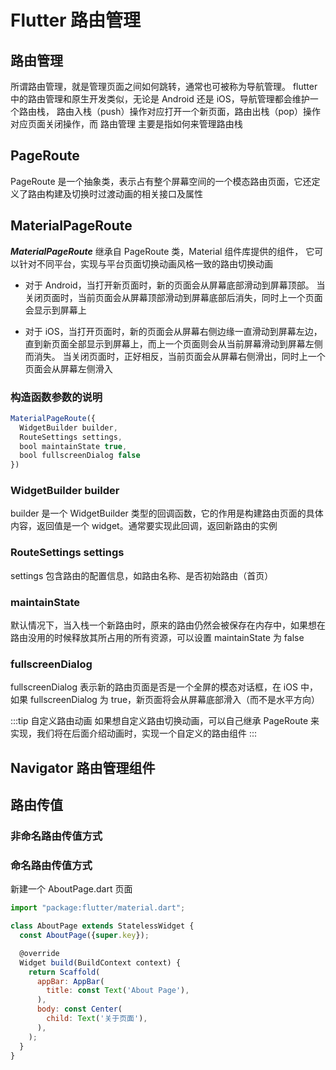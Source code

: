 # Flutter 路由管理

## 路由管理

所谓路由管理，就是管理页面之间如何跳转，通常也可被称为导航管理。
flutter 中的路由管理和原生开发类似，无论是 Android 还是 iOS，导航管理都会维护一个路由栈，
路由入栈（push）操作对应打开一个新页面，路由出栈（pop）操作对应页面关闭操作，而 路由管理 主要是指如何来管理路由栈

## PageRoute

PageRoute 是一个抽象类，表示占有整个屏幕空间的一个模态路由页面，它还定义了路由构建及切换时过渡动画的相关接口及属性

## MaterialPageRoute

**_MaterialPageRoute_** 继承自 PageRoute 类，Material 组件库提供的组件，
它可以针对不同平台，实现与平台页面切换动画风格一致的路由切换动画

- 对于 Android，当打开新页面时，新的页面会从屏幕底部滑动到屏幕顶部。
  当关闭页面时，当前页面会从屏幕顶部滑动到屏幕底部后消失，同时上一个页面会显示到屏幕上

- 对于 iOS，当打开页面时，新的页面会从屏幕右侧边缘一直滑动到屏幕左边，直到新页面全部显示到屏幕上，而上一个页面则会从当前屏幕滑动到屏幕左侧而消失。
  当关闭页面时，正好相反，当前页面会从屏幕右侧滑出，同时上一个页面会从屏幕左侧滑入

### 构造函数参数的说明

```js
MaterialPageRoute({
  WidgetBuilder builder,
  RouteSettings settings,
  bool maintainState true,
  bool fullscreenDialog false
})
```

### WidgetBuilder builder

builder 是一个 WidgetBuilder 类型的回调函数，它的作用是构建路由页面的具体内容，返回值是一个 widget。通常要实现此回调，返回新路由的实例

### RouteSettings settings

settings 包含路由的配置信息，如路由名称、是否初始路由（首页）

### maintainState

默认情况下，当入栈一个新路由时，原来的路由仍然会被保存在内存中，如果想在路由没用的时候释放其所占用的所有资源，可以设置 maintainState 为 false

### fullscreenDialog

fullscreenDialog 表示新的路由页面是否是一个全屏的模态对话框，在 iOS 中，如果 fullscreenDialog 为 true，新页面将会从屏幕底部滑入（而不是水平方向）

:::tip 自定义路由动画
如果想自定义路由切换动画，可以自己继承 PageRoute 来实现，我们将在后面介绍动画时，实现一个自定义的路由组件
:::

## Navigator 路由管理组件

## 路由传值

### 非命名路由传值方式

### 命名路由传值方式

新建一个 AboutPage.dart 页面

```js
import "package:flutter/material.dart";

class AboutPage extends StatelessWidget {
  const AboutPage({super.key});

  @override
  Widget build(BuildContext context) {
    return Scaffold(
      appBar: AppBar(
        title: const Text('About Page'),
      ),
      body: const Center(
        child: Text('关于页面'),
      ),
    );
  }
}
```

